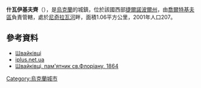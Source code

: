 {{coord|49|1|15|N|25|56|3|E|scale:30000|display=title}}

'''什瓦伊基夫齊'''（{{lang-uk|Швайківці}}），是[[烏克蘭|烏克蘭]]的城鎮，位於該國西部[[捷爾諾波爾州|捷爾諾波爾州]]，由[[喬爾特基夫區|喬爾特基夫區]]負責管轄，處於[[尼奇拉瓦河|尼奇拉瓦河]]畔，面積1.06平方公里，2001年人口207。

==參考資料==
*[http://gska2.rada.gov.ua/pls/z7502/A005?rdat1=20.10.2003&rf7571=31950 Швайківці]{{dead link|date=2017年11月 |bot=InternetArchiveBot |fix-attempted=yes }}
* [https://web.archive.org/web/20160323120157/http://iplus.net.ua/index.php?name=news iplus.net.ua]
* [https://web.archive.org/web/20160429183731/http://tinigard.info/2010/08/19/portrait-dorian-shvaik/ Швайківці, пам'ятник св.Флоріану, 1864]

{{Ukraine-geo-stub}}
[[Category:烏克蘭城市|Category:烏克蘭城市]]